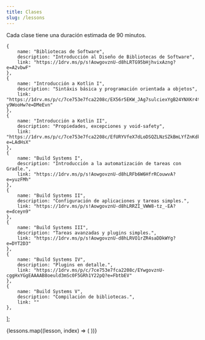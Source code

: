 ```yaml
---
title: Clases
slug: /lessons
---
```


Cada clase tiene una duración estimada de 90 minutos.

    {
        name: "Bibliotecas de Software",
        description: "Introducción al Diseño de Bibliotecas de Software",
        link: "https://1drv.ms/p/s!AowgovznU-d8hLRTG95bHjhvixAzng?e=A2vbwF"
    },
    {
        name: "Introducción a Kotlin I",
        description: "Sintáxis básica y programación orientada a objetos",
        link: "https://1drv.ms/p/c/7ce753e7fca2208c/EX56r5EKW_JAg7sulciexYgB24YNXKr4tRH2y4-y9WooHw?e=DMeEvn"
    },
    {
        name: "Introducción a Kotlin II",
        description: "Propiedades, excepciones y void-safety",
        link: "https://1drv.ms/p/c/7ce753e7fca2208c/EfURYVfeX7dLoDSQZLNzSZkBmLYfZnKdkckiPoY3HC4JvA?e=LAdHsX"
    },
    {
        name: "Build Systems I",
        description: "Introducción a la automatización de tareas con Gradle.",
        link: "https://1drv.ms/p/s!AowgovznU-d8hLRFb6W6HfrRCouwvA?e=yuzFMh"
    },
    {
        name: "Build Systems II",
        description: "Configuración de aplicaciones y tareas simples.",
        link: "https://1drv.ms/p/s!AowgovznU-d8hLRRZI_VWW8-tz_-EA?e=dceyn9"
    },
    {
        name: "Build Systems III",
        description: "Tareas avanzadas y plugins simples.",
        link: "https://1drv.ms/p/s!AowgovznU-d8hLRVO1rZR4saDDkWYg?e=DYT2D3"
    },
    {
        name: "Build Systems IV",
        description: "Plugins en detalle.",
        link: "https://1drv.ms/p/c/7ce753e7fca2208c/EYwgovznU-cggHxYGgEAAAAB8oeuld3mSc0F5GRh1Y22pQ?e=FbtbEV"
    },
    {
        name: "Build Systems V",
        description: "Compilación de bibliotecas.",
        link: ""
    },
];

<div className="grid grid-cols-1 sm:grid-cols-2 lg:grid-cols-3 gap-8 p-6">
    {lessons.map((lesson, index) => (
        <LessonItem
            Url={lesson.link}
            Title={lesson.name}
            Counter={index + 1}
            Description={lesson.description}
            key={index}
        />
    ))}
</div>
